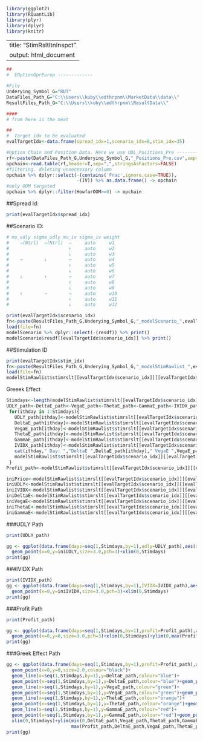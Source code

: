 ```r
library(ggplot2)
library(RQuantLib)
library(plyr)
library(dplyr)
library(knitr)
```

---
title: "StimRsltltnInspct"
output: html_document
---

```r
##
#  EOptionOprEurop -------------

#File
Underying_Symbol_G="RUT"
DataFiles_Path_G="C:\\Users\\kuby\\edthrpnm\\MarketData\\data\\"
ResultFiles_Path_G="C:\\Users\\kuby\\edthrpnm\\ResultData\\"

####
# from here is the meat

##
#  Target idx to be evaluated
evalTargetIdx<-data.frame(spread_idx=1,scenario_idx=8,stim_idx=35)

#Option Chain and Position Data. Here we use UDL_Positions_Pre ---------------
rf<-paste(DataFiles_Path_G,Underying_Symbol_G,"_Positions_Pre.csv",sep="")
opchain<-read.table(rf,header=T,sep=",",stringsAsFactors=FALSE)
#filtering. deleting unnecessary column
opchain %>% dplyr::select(-(contains('Frac',ignore.case=TRUE)),
                          -(IV)) %>% as.data.frame() -> opchain
#only OOM targeted
opchain %>% dplyr::filter(HowfarOOM>=0) -> opchain

```
##Spread Id: 
```r
print(evalTargetIdx$spread_idx)
```

##Scenario ID:
```r
# mu_udly sigma_udly mu_iv sigma_iv weight
#    →(Ntrl)  →(Ntrl)  →     auto     w1
#                      ↑     auto     w2
#                      ↓     auto     w3
#    →        ↓        →     auto     w4
#                      ↑     auto     w5
#                      ↓     auto     w6
#    ↓        ↑        →     auto     w7
#                      ↑     auto     w8
#                      ↓     auto     w9
#    ↑        →        →     auto     w10
#                      ↑     auto     w11
#                      ↓     auto     w12
```

```r
print(evalTargetIdx$scenario_idx)
fn<-paste(ResultFiles_Path_G,Underying_Symbol_G,"_modelScenario_",evalTargetIdx$spread_idx,sep="")
load(file=fn)
modelScenario %>% dplyr::select(-(resdf)) %>% print()
modelScenario$resdf[[evalTargetIdx$scenario_idx]] %>% print()

```

##Stimulation ID 
```r
print(evalTargetIdx$stim_idx)
fn<-paste(ResultFiles_Path_G,Underying_Symbol_G,"_modelStimRawlist_",evalTargetIdx$spread_idx,sep="")
load(file=fn)
modelStimRawlist$stimrslt[[evalTargetIdx$scenario_idx]][[evalTargetIdx$stim_idx]]
```
Greeek Effect
```r
Stimdays<-length(modelStimRawlist$stimrslt[[evalTargetIdx$scenario_idx]][[evalTargetIdx$stim_idx]]$EvalScore)
UDLY_path<-DeltaE_path<-VegaE_path<-ThetaE_path<-GammaE_path<-IVIDX_path<-rep(NA, times=Stimdays)
 for(ithday in 1:Stimdays){
   UDLY_path[ithday]<-modelStimRawlist$stimrslt[[evalTargetIdx$scenario_idx]][[evalTargetIdx$stim_idx]]$EvalScore[[ithday]]$UDLY
   DeltaE_path[ithday]<-modelStimRawlist$stimrslt[[evalTargetIdx$scenario_idx]][[evalTargetIdx$stim_idx]]$EvalScore[[ithday]]$DeltaEffect
   VegaE_path[ithday]<-modelStimRawlist$stimrslt[[evalTargetIdx$scenario_idx]][[evalTargetIdx$stim_idx]]$EvalScore[[ithday]]$VegaEffect
   ThetaE_path[ithday]<-modelStimRawlist$stimrslt[[evalTargetIdx$scenario_idx]][[evalTargetIdx$stim_idx]]$EvalScore[[ithday]]$ThetaEffect
   GammaE_path[ithday]<-modelStimRawlist$stimrslt[[evalTargetIdx$scenario_idx]][[evalTargetIdx$stim_idx]]$EvalScore[[ithday]]$GammaEffect
   IVIDX_path[ithday]<-modelStimRawlist$stimrslt[[evalTargetIdx$scenario_idx]][[evalTargetIdx$stim_idx]]$ValueGreek[[ithday]]$IVIDX[1]
   cat(ithday," Day: ","DeltaE ",DeltaE_path[ithday]," VegaE ",VegaE_path[ithday]," ThetaE ",ThetaE_path[ithday]," GammaE ",GammaE_path[ithday],"\n")
   modelStimRawlist$stimrslt[[evalTargetIdx$scenario_idx]][[evalTargetIdx$stim_idx]]$Profit
 }
Profit_path<-modelStimRawlist$stimrslt[[evalTargetIdx$scenario_idx]][[evalTargetIdx$stim_idx]]$Profit

```

```r
iniPrice<-modelStimRawlist$stimrslt[[evalTargetIdx$scenario_idx]][[evalTargetIdx$stim_idx]]$IniEvalScore$Price
iniUDLY<-modelStimRawlist$stimrslt[[evalTargetIdx$scenario_idx]][[evalTargetIdx$stim_idx]]$IniEvalScore$UDLY
iniIVIDX<-modelStimRawlist$stimrslt[[evalTargetIdx$scenario_idx]][[evalTargetIdx$stim_idx]]$IniValueGreek$IVIDX[[1]]
iniDeltaE<-modelStimRawlist$stimrslt[[evalTargetIdx$scenario_idx]][[evalTargetIdx$stim_idx]]$IniEvalScore$DeltaEffect
iniVegaE<-modelStimRawlist$stimrslt[[evalTargetIdx$scenario_idx]][[evalTargetIdx$stim_idx]]$IniEvalScore$VegaEffect
iniThetaE<-modelStimRawlist$stimrslt[[evalTargetIdx$scenario_idx]][[evalTargetIdx$stim_idx]]$IniEvalScore$ThetaEffect
iniGammaE<-modelStimRawlist$stimrslt[[evalTargetIdx$scenario_idx]][[evalTargetIdx$stim_idx]]$IniEvalScore$GammaEffect
```

###UDLY Path
```r
print(UDLY_path)

gg <- ggplot(data.frame(days=seq(1,Stimdays,by=1),udly=UDLY_path),aes(x=days,y=udly))+geom_point()+geom_line()+
  geom_point(x=0,y=iniUDLY,size=3.0,pch=3)+xlim(0,Stimdays)
print(gg)
```

###IVIDX Path
```r
print(IVIDX_path)
gg <- ggplot(data.frame(days=seq(1,Stimdays,by=1),IVIDX=IVIDX_path),aes(x=days,y=IVIDX))+geom_point()+geom_line()+
  geom_point(x=0,y=iniIVIDX,size=3.0,pch=3)+xlim(0,Stimdays)
print(gg)
```

###Profit Path
```r
print(Profit_path)

gg <- ggplot(data.frame(days=seq(1,Stimdays,by=1),profit=Profit_path),aes(x=days,y=profit))+geom_point()+geom_line()+
  geom_point(x=0,y=0,size=3.0,pch=3)+xlim(0,Stimdays)+ylim(0,max(Profit_path))
print(gg)
```

###Greek Effect Path

```r
gg <- ggplot(data.frame(days=seq(1,Stimdays,by=1),profit=Profit_path),aes(x=days,y=profit))+geom_point()+geom_line()+
  geom_point(x=0,y=0,size=2.0,colour="black")+
  geom_line(x=seq(1,Stimdays,by=1),y=DeltaE_path,colour="blue")+
  geom_point(x=seq(1,Stimdays,by=1),y=DeltaE_path,colour="blue")+geom_point(x=0,y=iniDeltaE,size=3.0,colour="blue",pch=3)+
  geom_line(x=seq(1,Stimdays,by=1),y=VegaE_path,colour="green")+
  geom_point(x=seq(1,Stimdays,by=1),y=VegaE_path,colour="green")+geom_point(x=0,y=iniVegaE,size=3.0,colour="green",pch=3)+
  geom_line(x=seq(1,Stimdays,by=1),y=ThetaE_path,colour="orange")+
  geom_point(x=seq(1,Stimdays,by=1),y=ThetaE_path,colour="orange")+geom_point(x=0,y=iniThetaE,size=3.0,colour="orange",pch=3)+
  geom_line(x=seq(1,Stimdays,by=1),y=GammaE_path,colour="red")+
  geom_point(x=seq(1,Stimdays,by=1),y=GammaE_path,colour="red")+geom_point(x=0,y=iniGammaE,size=3.0,colour="red",pch=3)+
  xlim(0,Stimdays)+ylim(min(0,DeltaE_path,VegaE_path,ThetaE_path,GammaE_path),
                        max(Profit_path,DeltaE_path,VegaE_path,ThetaE_path,GammaE_path))
print(gg)
```


